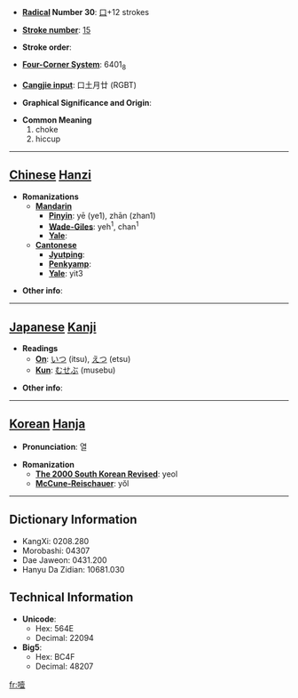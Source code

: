* '''[[Wiktionary:Chinese radical index| Radical]] Number 30''': [[Wiktionary:Chinese radical index 口|口]]+12 strokes

* '''[[Wiktionary:Chinese total strokes index|Stroke number]]''': [[Wiktionary:Chinese total strokes index 15|15]]

* '''Stroke order''': 

* '''[[Wiktionary:Chinese four corner index|Four-Corner System]]''': 6401<sub>8</sub>

* '''[[Wiktionary:Chinese Cangjie index|Cangjie input]]''': 口土月廿 (RGBT)

* '''Graphical Significance and Origin''': 

* '''Common Meaning'''
*#choke
*# hiccup


----

== [[Chinese]] [[Hanzi]] ==

* '''Romanizations'''
** '''[[Mandarin]]'''
*** '''[[Pinyin]]''': yē (ye1), zhān (zhan1)
*** '''[[Wade-Giles]]''': yeh<sup>1</sup>, chan<sup>1</sup>
*** '''[[Yale]]''': 
** '''[[Cantonese]]'''
*** '''[[Jyutping]]''':
*** '''[[Penkyamp]]''': 
*** '''[[Yale]]''': yit3

* '''Other info''': 

----

== [[Japanese]] [[Kanji]] ==

* '''Readings'''
** '''[[On]]''': [[いつ]] (itsu), [[えつ]] (etsu)
** '''[[Kun]]''': [[むせぶ]] (musebu)

* '''Other info''':  

----

== [[Korean]] [[Hanja]] ==

* '''Pronunciation''': 열

* '''Romanization'''
** '''[[The 2000 South Korean Revised Romanization|The 2000 South Korean Revised]]''': yeol
** '''[[McCune-Reischauer]]''': yŏl

----

== Dictionary Information ==

* KangXi: 0208.280
* Morobashi: 04307
* Dae Jaweon: 0431.200
* Hanyu Da Zidian: 10681.030

== Technical Information ==

* '''Unicode''':
** Hex: 564E
** Decimal: 22094
* '''Big5''':
** Hex: BC4F
** Decimal: 48207

[[fr:噎]]